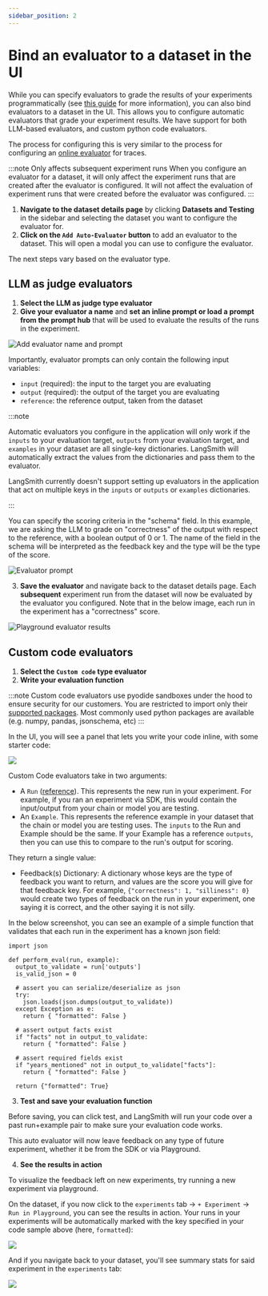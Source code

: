 ```yaml
---
sidebar_position: 2
---
```


# Bind an evaluator to a dataset in the UI

While you can specify evaluators to grade the results of your experiments programmatically (see [this guide](./evaluate_llm_application) for more information), you can also bind evaluators to a dataset in the UI.
This allows you to configure automatic evaluators that grade your experiment results. We have support for both LLM-based evaluators, and custom python code evaluators.

The process for configuring this is very similar to the process for configuring an [online evaluator](../monitoring/online_evaluations) for traces.

:::note Only affects subsequent experiment runs
When you configure an evaluator for a dataset, it will only affect the experiment runs that are created after the evaluator is configured. It will not affect the evaluation of experiment runs that were created before the evaluator was configured.
:::

1. **Navigate to the dataset details page** by clicking **Datasets and Testing** in the sidebar and selecting the dataset you want to configure the evaluator for.
2. **Click on the `Add Auto-Evaluator` button** to add an evaluator to the dataset. This will open a modal you can use to configure the evaluator.

The next steps vary based on the evaluator type. 

## LLM as judge evaluators 

1. **Select the LLM as judge type evaluator**
2. **Give your evaluator a name** and **set an inline prompt or load a prompt from the prompt hub** that will be used to evaluate the results of the runs in the experiment.

![Add evaluator name and prompt](../static/create_evaluator.png)

Importantly, evaluator prompts can only contain the following input variables:

- `input` (required): the input to the target you are evaluating
- `output` (required): the output of the target you are evaluating
- `reference`: the reference output, taken from the dataset

:::note

Automatic evaluators you configure in the application will only work if the `inputs` to your evaluation target, `outputs` from your evaluation target, and `examples` in your dataset are all single-key dictionaries.
LangSmith will automatically extract the values from the dictionaries and pass them to the evaluator.

LangSmith currently doesn't support setting up evaluators in the application that act on multiple keys in the `inputs` or `outputs` or `examples` dictionaries.

:::

You can specify the scoring criteria in the "schema" field. In this example, we are asking the LLM to grade on "correctness" of the output with respect to the reference, with a boolean output of 0 or 1. The name of the field in the schema will be interpreted as the feedback key and the type will be the type of the score.

![Evaluator prompt](../static/evaluator_prompt.png)

3. **Save the evaluator** and navigate back to the dataset details page. Each **subsequent** experiment run from the dataset will now be evaluated by the evaluator you configured. Note that in the below image, each run in the experiment has a "correctness" score.

![Playground evaluator results](../static/playground_evaluator_results.png)

## Custom code evaluators


1. **Select the `Custom code` type evaluator**
2. **Write your evaluation function**

:::note
Custom code evaluators use pyodide sandboxes under the hood to ensure security for our customers. You are
restricted to import only their [supported packages](https://pyodide.org/en/stable/usage/packages-in-pyodide.html).
Most commonly used python packages are available (e.g. numpy, pandas, jsonschema, etc)
:::

In the UI, you will see a panel that lets you write your code inline, with some starter code:

![](./static/code-autoeval-popup.png)

Custom Code evaluators take in two arguments:

- A `Run` ([reference](../../../reference/data_formats/run_data_format)). This represents the new run in your
  experiment. For example, if you ran an experiment via SDK, this would contain the input/output from your
  chain or model you are testing.
- An `Example`. This represents the reference example in your dataset that the chain or model you are testing
  uses. The `inputs` to the Run and Example should be the same. If your Example has a reference `outputs`, then
  you can use this to compare to the run's output for scoring.

They return a single value:

- Feedback(s) Dictionary: A dictionary whose keys are the type of feedback you want to return, and values are the
  score you will give for that feedback key. For example, `{"correctness": 1, "silliness": 0}` would create two types
  of feedback on the run in your experiment, one saying it is correct, and the other saying it is not silly.

In the below screenshot, you can see an example of a simple function that validates that each run in the experiment
has a known json field:

```{python}
import json

def perform_eval(run, example):
  output_to_validate = run['outputs']
  is_valid_json = 0

  # assert you can serialize/deserialize as json
  try:
    json.loads(json.dumps(output_to_validate))
  except Exception as e:
    return { "formatted": False }

  # assert output facts exist
  if "facts" not in output_to_validate:
    return { "formatted": False }

  # assert required fields exist
  if "years_mentioned" not in output_to_validate["facts"]:
    return { "formatted": False }

  return {"formatted": True}
```

3. **Test and save your evaluation function**

Before saving, you can click test, and LangSmith will run your code over a past run+example pair to make sure your evaluation code works.

This auto evaluator will now leave feedback on any type of future experiment, whether it be from the SDK or via Playground. 

4. **See the results in action**

To visualize the feedback left on new experiments, try running a new experiment via playground. 

On the dataset, if you now click to the `experiments` tab -> `+ Experiment` -> `Run in Playground`, you can see the results in action.
Your runs in your experiments will be automatically marked with the key specified in your code sample above (here, `formatted`):

![](./static/show-feedback-from-autoeval-code.png)

And if you navigate back to your dataset, you'll see summary stats for said experiment in the `experiments` tab:

![](./static/experiments-tab-code-results.png)
